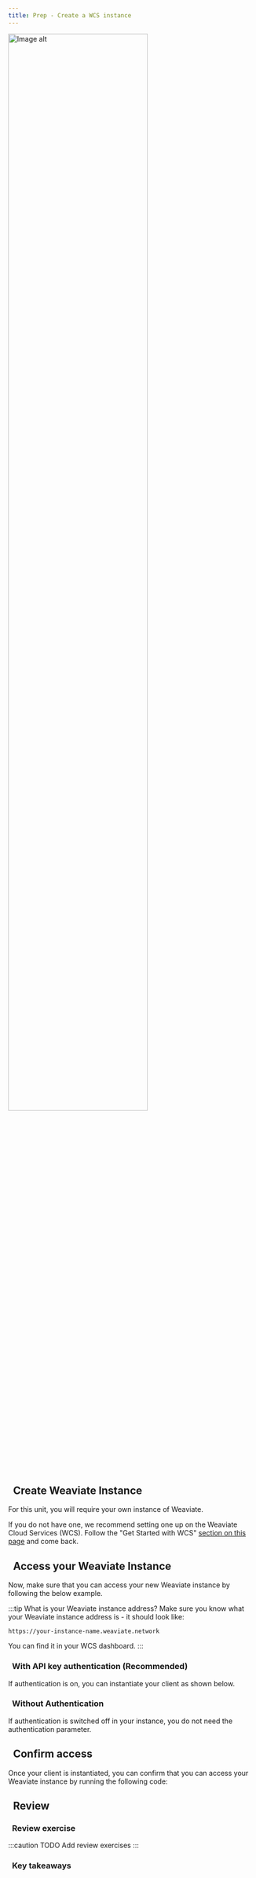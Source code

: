 ```yaml
---
title: Prep - Create a WCS instance
---
```




<img src={imageUrl} alt="Image alt" width="75%"/>

## <i class="fa-solid fa-square-chevron-right"></i>&nbsp;&nbsp;Create Weaviate Instance

For this unit, you will require your own instance of Weaviate.

If you do not have one, we recommend setting one up on the Weaviate Cloud Services (WCS). Follow the "Get Started with WCS" [section on this page](../101_hello_weaviate/40_set_up.mdx#get-started-with-wcs) and come back.

## <i class="fa-solid fa-square-chevron-right"></i>&nbsp;&nbsp;Access your Weaviate Instance

Now, make sure that you can access your new Weaviate instance by following the below example.

:::tip What is your Weaviate instance address?
Make sure you know what your Weaviate instance address is - it should look like:
```
https://your-instance-name.weaviate.network
```
You can find it in your WCS dashboard.
:::

### <i class="fa-solid fa-code"></i>&nbsp;&nbsp;With API key authentication (Recommended)

If authentication is on, you can instantiate your client as shown below.

<Tabs groupId="languages">
<TabItem value="py" label="Python">
<FilteredTextBlock
  text={PythonCodeExample}
  startMarker="# ===== Instantiate Weaviate client w/ auth config ====="
  endMarker="# ===== END Instantiate Weaviate client w/ auth config ====="
  language="py"
/>
</TabItem>
</Tabs>

### <i class="fa-solid fa-code"></i>&nbsp;&nbsp;Without Authentication

If authentication is switched off in your instance, you do not need the authentication parameter.

<Tabs groupId="languages">
<TabItem value="py" label="Python">
<FilteredTextBlock
  text={PythonCodeExample}
  startMarker="# ===== Instantiate Weaviate client w/o auth ====="
  endMarker="# ===== END Instantiate Weaviate client w/o auth ====="
  language="py"
/>
</TabItem>
</Tabs>

## <i class="fa-solid fa-square-chevron-right"></i>&nbsp;&nbsp;Confirm access

Once your client is instantiated, you can confirm that you can access your Weaviate instance by running the following code:

<Tabs groupId="languages">
<TabItem value="py" label="Python">
<FilteredTextBlock
  text={PythonCodeExample}
  startMarker="# ===== Confirm that the client can access the instance ====="
  endMarker="# ===== END Confirm that the client can access the instance ====="
  language="py"
/>
</TabItem>
</Tabs>

## <i class="fa-solid fa-square-chevron-right"></i>&nbsp;&nbsp;Review

### <i class="fa-solid fa-pen-to-square"></i>&nbsp;&nbsp;Review exercise

:::caution TODO
Add review exercises
:::

### <i class="fa-solid fa-lightbulb-on"></i>&nbsp;&nbsp;Key takeaways


<GiscusDocComment />
